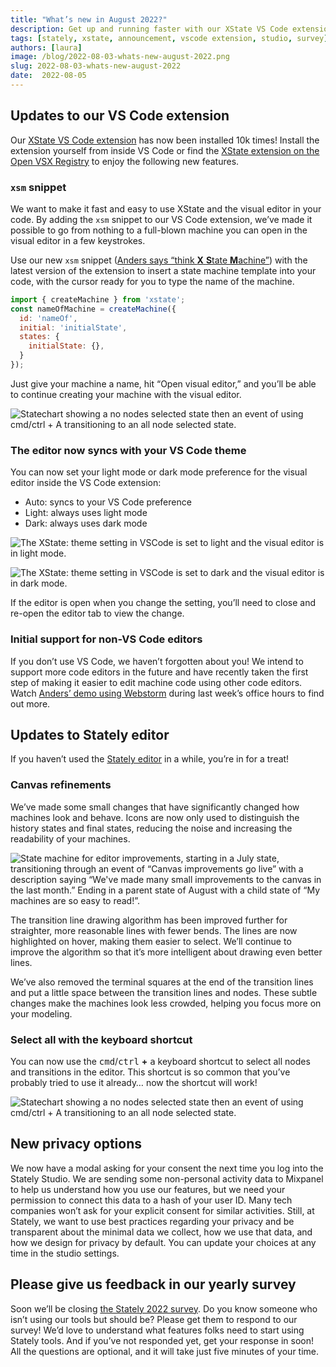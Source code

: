 ```yaml
---
title: "What’s new in August 2022?"
description: Get up and running faster with our XState VS Code extension and enjoy all the design details in the Stately studio experience.
tags: [stately, xstate, announcement, vscode extension, studio, survey]
authors: [laura]
image: /blog/2022-08-03-whats-new-august-2022.png
slug: 2022-08-03-whats-new-august-2022
date:  2022-08-05
---
```


## Updates to our VS Code extension

Our [XState VS Code extension](https://marketplace.visualstudio.com/items?itemName=statelyai.stately-vscode) has now been installed 10k times! Install the extension yourself from inside VS Code or find the [XState extension on the Open VSX Registry](https://stately.ai/blog/xstate-vscode-extension-now-available-on-the-open-vsx-registry) to enjoy the following new features.

<!--truncate-->

### `xsm` snippet

We want to make it fast and easy to use XState and the visual editor in your code. By adding the `xsm` snippet to our VS Code extension, we’ve made it possible to go from nothing to a full-blown machine you can open in the visual editor in a few keystrokes.

Use our new `xsm` snippet ([Anders says “think **X** **S**tate **M**achine”](https://youtu.be/EkhWpJfVLDo?t=155)) with the latest version of the extension to insert a state machine template into your code, with the cursor ready for you to type the name of the machine. 

```js
import { createMachine } from 'xstate';
const nameOfMachine = createMachine({
  id: 'nameOf',
  initial: 'initialState',
  states: {
    initialState: {},
  }
});
```

Just give your machine a name, hit “Open visual editor,” and you’ll be able to continue creating your machine with the visual editor.

![Statechart showing a no nodes selected state then an event of using cmd/ctrl + A transitioning to an all node selected state.](xsm-snippet.gif)

### The editor now syncs with your VS Code theme

You can now set your light mode or dark mode preference for the visual editor inside the VS Code extension:

- Auto: syncs to your VS Code preference
- Light: always uses light mode
- Dark: always uses dark mode

![The XState: theme setting in VSCode is set to light and the visual editor is in light mode.](vscode-lightmode.png)

![The XState: theme setting in VSCode is set to dark and the visual editor is in dark mode.](vscode-darkmode.png)

If the editor is open when you change the setting, you’ll need to close and re-open the editor tab to view the change.

### Initial support for non-VS Code editors

If you don’t use VS Code, we haven’t forgotten about you! We intend to support more code editors in the future and have recently taken the first step of making it easier to edit machine code using other code editors. Watch [Anders’ demo using Webstorm](https://www.youtube.com/watch?v=EkhWpJfVLDo&t=252s) during last week’s office hours to find out more.

## Updates to Stately editor

If you haven’t used the  [Stately editor](https://stately.ai/editor) in a while, you’re in for a treat!

### Canvas refinements

We’ve made some small changes that have significantly changed how machines look and behave. Icons are now only used to distinguish the history states and final states, reducing the noise and increasing the readability of your machines.

![State machine for editor improvements, starting in a July state, transitioning through an event of “Canvas improvements go live” with a description saying “We've made many small improvements to the canvas in the last month.” Ending in a parent state of August with a child state of “My machines are so easy to read!”.](august-22-editor-improvements.png)

The transition line drawing algorithm has been improved further for straighter, more reasonable lines with fewer bends. The lines are now highlighted on hover, making them easier to select. We’ll continue to improve the algorithm so that it’s more intelligent about drawing even better lines.

We’ve also removed the terminal squares at the end of the transition lines and put a little space between the transition lines and nodes. These subtle changes make the machines look less crowded, helping you focus more on your modeling.

### Select all with the keyboard shortcut

You can now use the <kbd>cmd</kbd>/<kbd>ctrl</kbd> **+** <kbd>a</kbd> keyboard shortcut to select all nodes and transitions in the editor. This shortcut is so common that you’ve probably tried to use it already… now the shortcut will work!

![Statechart showing a no nodes selected state then an event of using cmd/ctrl + A transitioning to an all node selected state.](select-all-keyboard-shortcut.gif)

## New privacy options

We now have a modal asking for your consent the next time you log into the Stately Studio. We are sending some non-personal activity data to Mixpanel to help us understand how you use our features, but we need your permission to connect this data to a hash of your user ID. Many tech companies won’t ask for your explicit consent for similar activities. Still, at Stately, we want to use best practices regarding your privacy and be transparent about the minimal data we collect, how we use that data, and how we design for privacy by default. You can update your choices at any time in the studio settings.

## Please give us feedback in our yearly survey

Soon we’ll be closing [the Stately 2022 survey](https://stately.ai/survey). Do you know someone who isn’t using our tools but should be? Please get them to respond to our survey! We’d love to understand what features folks need to start using Stately tools. And if you’ve not responded yet, get your response in soon! All the questions are optional, and it will take just five minutes of your time.